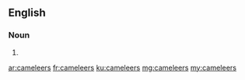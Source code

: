 ==English==

===Noun===
{{head|en}}

# {{plural of|cameleer}}

[[ar:cameleers]]
[[fr:cameleers]]
[[ku:cameleers]]
[[mg:cameleers]]
[[my:cameleers]]